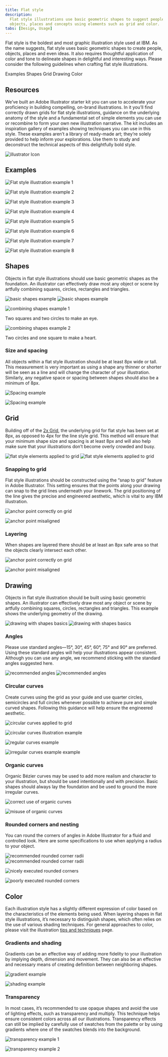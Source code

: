 ```yaml
---
title: Flat style
description:
  Flat style illustrations use basic geometric shapes to suggest people,
  objects, places and concepts using elements such as grid and color.
tabs: [Design, Usage]
---
```


<PageDescription>

Flat style is the boldest and most graphic illustration style used at IBM. As
the name suggests, flat style uses basic geometric shapes to create people,
objects, places and even ideas. It also requires thoughtful application of color
and tone to delineate shapes in delightful and interesting ways. Please consider
the following guidelines when crafting flat style illustrations.

</PageDescription>

<AnchorLinks>
  <AnchorLink>Examples</AnchorLink>
  <AnchorLink>Shapes</AnchorLink>
  <AnchorLink>Grid</AnchorLink>
  <AnchorLink>Drawing</AnchorLink>
  <AnchorLink>Color</AnchorLink>
</AnchorLinks>


## Resources

We’ve built an Adobe Illustrator starter kit you can use to accelerate your proficiency in building compelling, on-brand illustrations. In it you’ll find correctly drawn grids for flat style illustrations, guidance on the underlying anatomy of the style and a fundamental set of simple elements you can use or recombine to form your own new illustration narrative. The kit includes an inspiration gallery of examples showing techniques you can use in this style. These examples aren’t a library of ready-made art; they’re solely provided to help inform your explorations. Use them to study and deconstruct the technical aspects of this delightfully bold style.

<Row className="resource-card-group">
<Column colMd={4} colLg={4} noGutterSm>
    <ResourceCard
      subTitle="Flat style kit (.ai)"
      aspectRatio="2:1"
      href="https://github.com/carbon-design-system/design-language-website/raw/master/src/pages/illustration/kits/Illustration-flat-style-kit_v1.ai"
      actionIcon="download"
      >

![illustrator Icon](../images/illustrator.png)

  </ResourceCard>
</Column>
</Row>


## Examples

![Flat style illustration example 1](./images/flat-1.png)

<Row className="mock-gallery">

<Column colMd={4} colLg={4}>

![Flat style illustration example 2](./images/flat-2.png)

</Column>

<Column colMd={4} colLg={4}>

![Flat style illustration example 3](./images/flat-3.png)

</Column>

<Column colMd={4} colLg={4}>

![Flat style illustration example 4](./images/flat-4.png)

</Column>

</Row>

![Flat style illustration example 5](./images/flat-5.svg)

<Row className="mock-gallery">

<Column colMd={4} colLg={4}>

![Flat style illustration example 6](./images/flat-6.svg)

</Column>

<Column colMd={4} colLg={4}>

![Flat style illustration example 7](./images/flat-7.svg)

</Column>

<Column colMd={4} colLg={4}>

![Flat style illustration example 8](./images/flat-8.png)

</Column>

</Row>

## Shapes

Objects in flat style illustrations should use basic geometric shapes as the
foundation. An illustrator can effectively draw most any object or scene by
artfully combining squares, circles, rectangles and triangles.

<ArtDirection>

![basic shapes example](./images/shapes-1-mobile.svg)
![basic shapes example](./images/shapes-1.svg)

</ArtDirection>

<Row className="mock-gallery">

<Column colMd={4} colLg={4}>

![combining shapes example 1](./images/shapes-2.svg)

<Caption>Two squares and two circles to make an eye.</Caption>

</Column>

<Column colMd={4} colLg={4}>

![combining shapes example 2](./images/shapes-3.svg)

<Caption>Two circles and one square to make a heart.</Caption>

</Column>

</Row>

### Size and spacing

All objects within a flat style illustration should be at least 8px wide or
tall. This measurement is very important as using a shape any thinner or shorter
will be seen as a line and will change the character of your illustration.
Similarly, any negative space or spacing between shapes should also be a minimum
of 8px.

<Row className="mock-gallery">

<Column colMd={4} colLg={4}>

![Spacing example](./images/spacing-1.svg)

</Column>

<Column colMd={4} colLg={4}>

![Spacing example](./images/spacing-2.svg)

</Column>

</Row>

## Grid

Building off of the [2x Grid](https://www.ibm.com/design/language/2x-grid), the
underlying grid for flat style has been set at 8px, as opposed to 4px for the
line style grid. This method will ensure that your minimum shape size and
spacing is at least 8px and will also help make sure that your illustrations
don’t become overly crowded and busy.

<ArtDirection>

![flat style elements applied to grid](./images/grid-mobile.png)
![flat style elements applied to grid](./images/grid.png)

</ArtDirection>

### Snapping to grid

Flat style illustrations should be constructed using the “snap to grid” feature
in Adobe Illustrator. This setting ensures that the points along your drawing
can snap to the grid lines underneath your linework. The grid positioning of the
line gives the precise and engineered aesthetic, which is vital to any IBM
illustration.

<DoDontRow>
<DoDont caption="Do make sure the anchor point lands clearly on intersecting grid lines.">

![anchor point correctly on grid](./images/snapping-do.svg)

</DoDont>

<DoDont type="dont" caption="Don’t forget to use “snap to grid,” or it may result in misaligned anchor points.">

![anchor point misaligned](./images/snapping-dont.svg)

</DoDont>
</DoDontRow>

### Layering

When shapes are layered there should be at least an 8px safe area so that the
objects clearly intersect each other.

<DoDontRow>
<DoDont caption="Do use clearly arranged shapes with at least 8px of separation.">

![anchor point correctly on grid](./images/layering-do.png)

</DoDont>

<DoDont type="dont" caption="Don’t use haphazardly placed shapes with less than 8px of separation.">

![anchor point misaligned](./images/layering-dont.png)

</DoDont>
</DoDontRow>

## Drawing

Objects in flat style illustration should be built using basic geometric shapes.
An illustrator can effectively draw most any object or scene by artfully
combining squares, circles, rectangles and triangles. This example shows the
underlying geometry of the drawing.

<ArtDirection>

![drawing with shapes basics](./images/drawing-mobile.png)
![drawing with shapes basics](./images/drawing.svg)

</ArtDirection>

### Angles

Please use standard angles—15°, 30°, 45°, 60°, 75° and 90° are preferred. Using
these standard angles will help your illustrations appear consistent. Although
you can use any angle, we recommend sticking with the standard angles suggested
here.

<ArtDirection>

![recommended angles](./images/angles-mobile.svg)
![recommended angles](./images/angles.svg)

</ArtDirection>

### Circular curves

Create curves using the grid as your guide and use quarter circles, semicircles
and full circles whenever possible to achieve pure and simple curved shapes.
Following this guidance will help ensure the engineered aesthetic.

<Row className="mock-gallery">

<Column colMd={4} colLg={6}>

![circular curves applied to grid](./images/curves-1.svg)

</Column>

<Column colMd={4} colLg={6}>

![circular curves illustration example](./images/curves-2.svg)

</Column>

</Row>

<DoDontRow>
<DoDont caption="Do use clear and regular curves when possible.">

![regular curves example](./images/curves-do.svg)

</DoDont>

<DoDont type="dont" caption="Don’t use irregular curves if they can be avoided.">

![irregular curves example example](./images/curves-dont.svg)

</DoDont>
</DoDontRow>

### Organic curves

Organic Bézier curves may be used to add more realism and character to your
illustration, but should be used intentionally and with precision. Basic shapes
should always lay the foundation and be used to ground the more irregular
curves.

<Row className="mock-gallery">

<Column colMd={4} colLg={6}>

![correct use of organic curves](./images/organic-curves-1.svg)

</Column>

<Column colMd={4} colLg={6}>

![misuse of organic curves](./images/organic-curves-2.svg)

</Column>

</Row>

### Rounded corners and nesting

You can round the corners of angles in Adobe Illustrator for a fluid and
controlled look. Here are some specifications to use when applying a radius to
your object.

<ArtDirection>

![recommended rounded corner radii](./images/rounded-mobile.svg)
![recommended rounded corner radii](./images/rounded.svg)

</ArtDirection>

<DoDontRow>
<DoDont caption="Nested lines that curve should remain equally spaced with increasing radius.">

![nicely executed rounded corners](./images/rounded-do.svg)

</DoDont>

<DoDont type="dont" caption="Avoid the use of different corner radiuses in a nested design.">

![poorly executed rounded corners](./images/rounded-dont.svg)

</DoDont>
</DoDontRow>

## Color

Each illustration style has a slightly different expression of color based on
the characteristics of the elements being used. When layering shapes in flat
style illustrations, it’s necessary to distinguish shapes, which often relies on
the use of various shading techniques. For general approaches to color, please
visit the illustration
[tips and techniques](https://www.ibm.com/design/language/illustration/tips-and-techniques)
page.

### Gradients and shading

Gradients can be an effective way of adding more fidelity to your illustration
by implying depth, dimension and movement. They can also be an effective and
necessary means of creating definition between neighboring shapes.

<Row className="mock-gallery">

<Column colMd={4} colLg={4}>

![gradient example](./images/gradient-1.png)

</Column>

<Column colMd={4} colLg={4}>

![shading example](./images/flat-2.png)

</Column>

</Row>

### Transparency

In most cases, it’s recommended to use opaque shapes and avoid the use of
lighting effects, such as transparency and multiply. This technique helps ensure
consistent colors across all our illustrations. Transparency effects can still
be implied by carefully use of swatches from the palette or by using gradients
where one of the swatches blends into the background.

<Row className="mock-gallery">

<Column colMd={4} colLg={4}>

![transparency example 1](./images/transparency-1.png)

</Column>

<Column colMd={4} colLg={4}>

![transparency example 2](./images/flat-6.svg)

</Column>

</Row>
